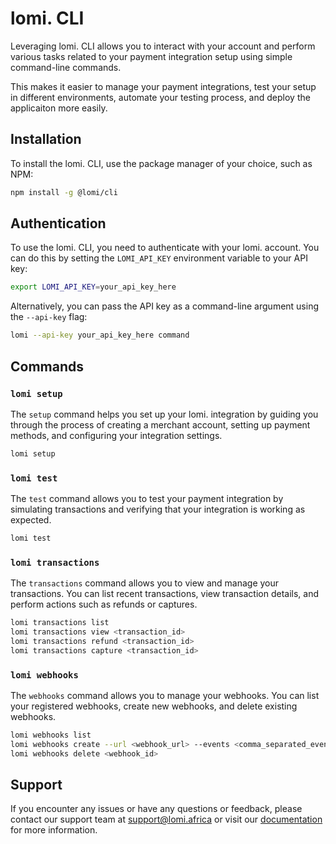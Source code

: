 # lomi. CLI

Leveraging lomi. CLI allows you to interact with your account and perform various tasks related to your payment integration setup using simple command-line commands.

This makes it easier to manage your payment integrations, test your setup in different environments, automate your testing process, and deploy the applicaiton more easily.

## Installation

To install the lomi. CLI, use the package manager of your choice, such as NPM:

```bash copy
npm install -g @lomi/cli
```

## Authentication

To use the lomi. CLI, you need to authenticate with your lomi. account. You can do this by setting the `LOMI_API_KEY` environment variable to your API key:

```bash copy
export LOMI_API_KEY=your_api_key_here
```

Alternatively, you can pass the API key as a command-line argument using the `--api-key` flag:

```bash copy
lomi --api-key your_api_key_here command
```

## Commands

### `lomi setup`

The `setup` command helps you set up your lomi. integration by guiding you through the process of creating a merchant account, setting up payment methods, and configuring your integration settings.

```bash copy
lomi setup
```

### `lomi test`

The `test` command allows you to test your payment integration by simulating transactions and verifying that your integration is working as expected.

```bash copy
lomi test
```

### `lomi transactions`

The `transactions` command allows you to view and manage your transactions. You can list recent transactions, view transaction details, and perform actions such as refunds or captures.

```bash copy
lomi transactions list
lomi transactions view <transaction_id>
lomi transactions refund <transaction_id>
lomi transactions capture <transaction_id>
```

### `lomi webhooks`

The `webhooks` command allows you to manage your webhooks. You can list your registered webhooks, create new webhooks, and delete existing webhooks.

```bash copy
lomi webhooks list
lomi webhooks create --url <webhook_url> --events <comma_separated_events>
lomi webhooks delete <webhook_id>
```

## Support

If you encounter any issues or have any questions or feedback, please contact our support team at [support@lomi.africa](mailto:support@lomi.africa) or visit our [documentation](https://docs.lomi.africa) for more information.
